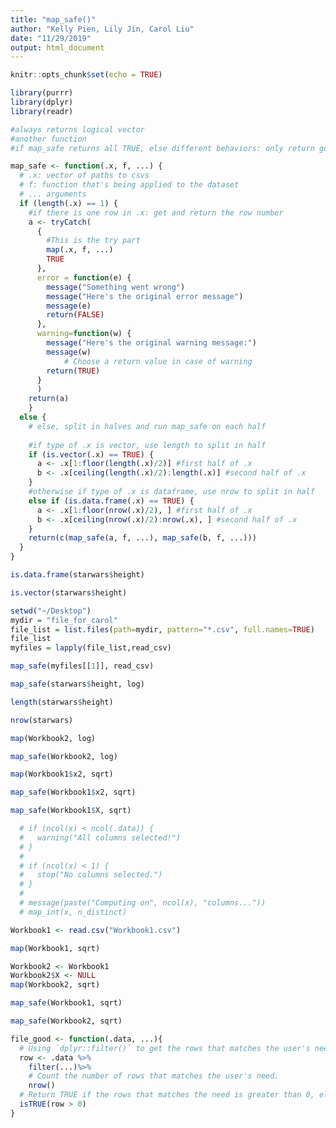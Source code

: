 ```yaml
---
title: "map_safe()"
author: "Kelly Pien, Lily Jin, Carol Liu"
date: "11/29/2019"
output: html_document
---
```


```r
knitr::opts_chunk$set(echo = TRUE)
```

```r
library(purrr)
library(dplyr)
library(readr)
```

```r
#always returns logical vector
#another function
#if map_safe returns all TRUE, else different behaviors: only return good results

map_safe <- function(.x, f, ...) {
  # .x: vector of paths to csvs
  # f: function that's being applied to the dataset
  # ... arguments
  if (length(.x) == 1) {
    #if there is one row in .x: get and return the row number
    a <- tryCatch(
      {
        #This is the try part
        map(.x, f, ...)
        TRUE
      },
      error = function(e) {
        message("Something went wrong")
        message("Here's the original error message")
        message(e)
        return(FALSE)
      },
      warning=function(w) {
        message("Here's the original warning message:")
        message(w)
            # Choose a return value in case of warning
        return(TRUE)
      }
      )
    return(a)
    }
  else {
    # else, split in halves and run map_safe on each half
    
    #if type of .x is vector, use length to split in half
    if (is.vector(.x) == TRUE) {
      a <- .x[1:floor(length(.x)/2)] #first half of .x
      b <- .x[ceiling(length(.x)/2):length(.x)] #second half of .x
    }
    #otherwise if type of .x is dataframe, use nrow to split in half
    else if (is.data.frame(.x) == TRUE) {
      a <- .x[1:floor(nrow(.x)/2), ] #first half of .x
      b <- .x[ceiling(nrow(.x)/2):nrow(.x), ] #second half of .x
    }
    return(c(map_safe(a, f, ...), map_safe(b, f, ...)))
  }
}
```

```r
is.data.frame(starwars$height)
```

```r
is.vector(starwars$height)
```

```r
setwd("~/Desktop")
mydir = "file_for_carol"
file_list = list.files(path=mydir, pattern="*.csv", full.names=TRUE)
file_list
myfiles = lapply(file_list,read_csv)
```

```r
map_safe(myfiles[[1]], read_csv)
```

```r
map_safe(starwars$height, log)
```

```r
length(starwars$height)
```

```r
nrow(starwars)
```

```r
map(Workbook2, log)
```


```r
map_safe(Workbook2, log)
```


```r
map(Workbook1$x2, sqrt)
```

```r
map_safe(Workbook1$x2, sqrt)
```

```r
map_safe(Workbook1$X, sqrt)
```

```r
  # if (ncol(x) < ncol(.data)) {
  #   warning("All columns selected!")
  # }
  # 
  # if (ncol(x) < 1) {
  #   stop("No columns selected.")
  # }
  # 
  # message(paste("Computing on", ncol(x), "columns..."))  
  # map_int(x, n_distinct)
```

```r
Workbook1 <- read.csv("Workbook1.csv")
```

```r
map(Workbook1, sqrt)
```

```r
Workbook2 <- Workbook1
Workbook2$X <- NULL
map(Workbook2, sqrt)
```

```r
map_safe(Workbook1, sqrt)
```

```r
map_safe(Workbook2, sqrt)
```


```r
file_good <- function(.data, ...){
  # Using `dplyr::filter()` to get the rows that matches the user's need and store them into row.
  row <- .data %>%
    filter(...)%>%
    # Count the number of rows that matches the user's need.
    nrow()
  # Return TRUE if the rows that matches the need is greater than 0, else return FALSE
  isTRUE(row > 0)
}
```

